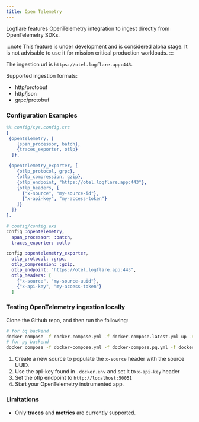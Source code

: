```yaml
---
title: Open Telemetry
---
```



Logflare features OpenTelemetry integration to ingest directly from OpenTelemetry SDKs.

:::note
This feature is under development and is considered alpha stage. It is not advisable to use it for mission critical production workloads.
:::

The ingestion url is `https://otel.logflare.app:443`.

Supported ingestion formats:

- http/protobuf
- http/json
- grpc/protobuf

### Configuration Examples

<Tabs>
  <TabItem value="erlang" label="Erlang" default>

```erlang
%% config/sys.config.src
[
 {opentelemetry, [
    {span_processor, batch},
    {traces_exporter, otlp}
  ]},

 {opentelemetry_exporter, [
    {otlp_protocol, grpc},
    {otlp_compression, gzip},
    {otlp_endpoint, "https://otel.logflare.app:443"},
    {otlp_headers, [
      {"x-source", "my-source-id"},
      {"x-api-key", "my-access-token"}
    ]}
  ]}
].
```

  </TabItem>
  <TabItem value="elixir" label="Elixir">

```elixir
# config/config.exs
config :opentelemetry,
  span_processor: :batch,
  traces_exporter: :otlp

config :opentelemetry_exporter,
  otlp_protocol: :grpc,
  otlp_compression: :gzip,
  otlp_endpoint: "https://otel.logflare.app:443",
  otlp_headers: [
    {"x-source", "my-source-uuid"},
    {"x-api-key", "my-access-token"}
  ]
```

  </TabItem>
</Tabs>

### Testing OpenTelemetry ingestion locally

Clone the Github repo, and then run the following:

```bash
# for bq backend
docker compose -f docker-compose.yml -f docker-compose.latest.yml up -d db logflare
# for pg backend
docker compose -f docker-compose.yml -f docker-compose.pg.yml -f docker-compose.latest.yml up -d db logflare
```

1. Create a new source to populate the `x-source` header with the source UUID.
2. Use the api-key found in `.docker.env` and set it to `x-api-key` header
3. Set the otlp endpoint to `http://localhost:50051`
4. Start your OpenTelemetry instrumented app.

### Limitations

- Only **traces** and **metrics** are currently supported.
